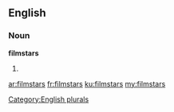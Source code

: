==English==

===Noun===
'''filmstars'''

# {{plural of|[[filmstar]]}}

[[Category:English plurals]]

[[ar:filmstars]]
[[fr:filmstars]]
[[ku:filmstars]]
[[my:filmstars]]